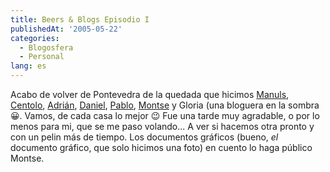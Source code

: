 ```yaml
---
title: Beers & Blogs Episodio I
publishedAt: '2005-05-22'
categories:
  - Blogosfera
  - Personal
lang: es
---
```


Acabo de volver de Pontevedra de la quedada que hicimos [Manuls](http://manuls.bitacoras.com/), [Centolo](http://centoloman.inopia.net/), [Adrián](http://foobar.homeunix.org/blog/), [Daniel](http://comunisfera.blogspot.com/), [Pablo](http://abundando.blogspot.com/), [Montse](http://www.internetpolitica.com/) y Gloria (una bloguera en la sombra 😀. Vamos, de cada casa lo mejor 😉 Fue una tarde muy agradable, o por lo menos para mi, que se me paso volando... A ver si hacemos otra pronto y con un pelin más de tiempo. Los documentos gráficos (bueno, _el_ documento gráfico, que solo hicimos una foto) en cuento lo haga público Montse.

